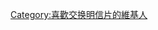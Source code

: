 {{Userbox
  |id       = [[File:Postcrossing Logo.png|130px]]
  |id-c     = #f5deb3
  |info     = 這位用戶喜歡<br/>'''交换[[明信片]]'''。
  |info-c   = #f5deb3
  |info-fc  = black
  |info-s   = 9
  |border-c = #f5deb3
}}<includeonly>[[Category:喜歡交换明信片的維基人]]</includeonly>